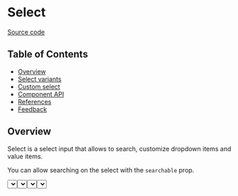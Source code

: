 
# Select

[Source code](https://github.com/leemonade/bubbles/tree/main/packages/components/src/form/Select/Select.js)

## Table of Contents

<!-- START doctoc generated TOC please keep comment here to allow auto update -->
<!-- DON'T EDIT THIS SECTION, INSTEAD RE-RUN doctoc TO UPDATE -->

- [Overview](#overview)
- [Select variants](#select-variants)
- [Custom select](#custom-select)
- [Component API](#component-api)
- [References](#references)
- [Feedback](#feedback)

## Overview

Select is a select input that allows to search, customize dropdown items and value items.

You can allow searching on the select with the `searchable` prop.

<ThemeProvider>
  <Select
    placeholder="Select a value"
    data={[
      {
        label: 'Bender Bending Rodríguez',
        value: 'Bender Bending Rodríguez',
      },
      {
        label: 'Carol Miller',
        value: 'Carol Miller',
      },
      {
        label: 'Homer Simpson',
        value: 'Homer Simpson',
      },
      {
        label: 'Spongebob Squarepants',
        value: 'Spongebob Squarepants',
      },
    ]}
  />
</ThemeProvider>

## Select variants

Select has three different variants: `default`, `filled` and `unstyled`

<ThemeProvider>
  <Box style={{ display: 'flex', flexDirection: 'column', gap: 16 }}>
    <Select
      placeholder="Default variant"
      data={[
        {
          label: 'Bender Bending Rodríguez',
          value: 'Bender Bending Rodríguez',
        },
        {
          label: 'Carol Miller',
          value: 'Carol Miller',
        },
        {
          label: 'Homer Simpson',
          value: 'Homer Simpson',
        },
        {
          label: 'Spongebob Squarepants',
          value: 'Spongebob Squarepants',
        },
      ]}
    />
    <Select
      placeholder="Filled variant"
      variant="filled"
      data={[
        {
          label: 'Bender Bending Rodríguez',
          value: 'Bender Bending Rodríguez',
        },
        {
          label: 'Carol Miller',
          value: 'Carol Miller',
        },
        {
          label: 'Homer Simpson',
          value: 'Homer Simpson',
        },
        {
          label: 'Spongebob Squarepants',
          value: 'Spongebob Squarepants',
        },
      ]}
    />
    <Select
      placeholder="Unstyled variant"
      variant="unstyled"
      data={[
        {
          label: 'Bender Bending Rodríguez',
          value: 'Bender Bending Rodríguez',
        },
        {
          label: 'Carol Miller',
          value: 'Carol Miller',
        },
        {
          label: 'Homer Simpson',
          value: 'Homer Simpson',
        },
        {
          label: 'Spongebob Squarepants',
          value: 'Spongebob Squarepants',
        },
      ]}
    />
  </Box>
</ThemeProvider>

## Custom select

You can use your custom dropdown item or value item with `itemComponent` and `valueComponent`. See story for an example.

```jsx
  <Select
    valueComponent={({ label }) => <UserDisplayItem name={label} />}
    itemComponent={({ label }) => <UserDisplayItem name={label} />}
    placeholder="Default variant"
    data={[...]}
  />
```

## Component API

<Preview>
  <Story id="molecules-form-select--playground" />
</Preview>

<Props of={Select} />

## References

[MDN: ARIA Select role](https://developer.mozilla.org/en-US/docs/Web/Accessibility/ARIA/Roles/select_role)

[W3: Role attribute](https://www.w3.org/WAI/PF/HTML/wiki/RoleAttribute)

[W3: ARIA Select role example](https://www.w3.org/WAI/ARIA/apg/example-index/combobox/combobox-select-only.html)

## Feedback

Help us improve this component by providing feedback, asking questions on Slack, or updating this file on
[GitHub](https://github.com/leemonade/bubbles/edit/main/packages/components/src/form/Select/Select.mdx)

```

```
